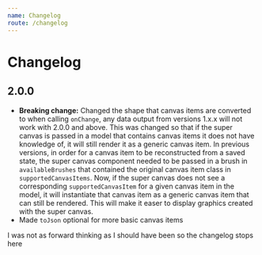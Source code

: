 ```yaml
---
name: Changelog
route: /changelog
---
```


# Changelog

## 2.0.0

- **Breaking change:** Changed the shape that canvas items are converted to when calling `onChange`, any data output from versions 1.x.x will not work with 2.0.0 and above. This was changed so that if the super canvas is passed in a model that contains canvas items it does not have knowledge of, it will still render it as a generic canvas item. In previous versions, in order for a canvas item to be reconstructed from a saved state, the super canvas component needed to be passed in a brush in `availableBrushes` that contained the original canvas item class in `supportedCanvasItems`. Now, if the super canvas does not see a corresponding `supportedCanvasItem` for a given canvas item in the model, it will instantiate that canvas item as a generic canvas item that can still be rendered. This will make it easer to display graphics created with the super canvas.
- Made `toJson` optional for more basic canvas items

I was not as forward thinking as I should have been so the changelog stops here

